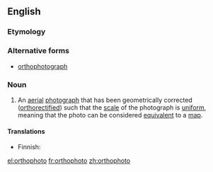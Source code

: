 ==English==

===Etymology===
{{prefix|en|ortho|photo}}

===Alternative forms===
* [[orthophotograph]]

===Noun===
{{en-noun}}
{{wikipedia}}

# An [[aerial]] [[photograph]] that has been geometrically corrected ([[orthorectified]]) such that the [[scale]] of the photograph is [[uniform]], meaning that the photo can be considered [[equivalent]] to a [[map]].

====Translations====
{{trans-top|geometrically corrected aerial photograph}}
* Finnish: {{t|fi|ortokuva}}
{{trans-mid}}
{{trans-bottom}}

[[el:orthophoto]]
[[fr:orthophoto]]
[[zh:orthophoto]]